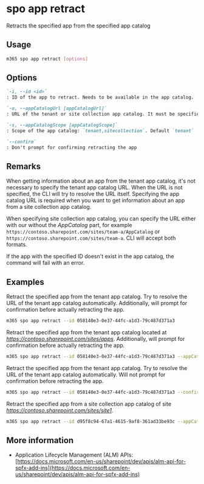 
# spo app retract

Retracts the specified app from the specified app catalog

## Usage

```sh
m365 spo app retract [options]
```

## Options

```md definition-list
`-i, --id <id>`
: ID of the app to retract. Needs to be available in the app catalog.

`-u, --appCatalogUrl [appCatalogUrl]`
: URL of the tenant or site collection app catalog. It must be specified when the scope is `sitecollection`

`-s, --appCatalogScope [appCatalogScope]`
: Scope of the app catalog: `tenant,sitecollection`. Default `tenant`

`--confirm`
: Don't prompt for confirming retracting the app
```

<Global />

## Remarks

When getting information about an app from the tenant app catalog, it's not necessary to specify the tenant app catalog URL. When the URL is not specified, the CLI will try to resolve the URL itself. Specifying the app catalog URL is required when you want to get information about an app from a site collection app catalog.

When specifying site collection app catalog, you can specify the URL either with our without the _AppCatalog_ part, for example `https://contoso.sharepoint.com/sites/team-a/AppCatalog` or `https://contoso.sharepoint.com/sites/team-a`. CLI will accept both formats.

If the app with the specified ID doesn't exist in the app catalog, the command will fail with an error.

## Examples

Retract the specified app from the tenant app catalog. Try to resolve the URL of the tenant app catalog automatically. Additionally, will prompt for confirmation before actually retracting the app.

```sh
m365 spo app retract --id 058140e3-0e37-44fc-a1d3-79c487d371a3
```

Retract the specified app from the tenant app catalog located at _https://contoso.sharepoint.com/sites/apps_. Additionally, will prompt for confirmation before actually retracting the app.

```sh
m365 spo app retract --id 058140e3-0e37-44fc-a1d3-79c487d371a3 --appCatalogUrl https://contoso.sharepoint.com/sites/apps
```

Retract the specified app from the tenant app catalog. Try to resolve the URL of the tenant app catalog automatically. Will not prompt for confirmation before retracting the app.

```sh
m365 spo app retract --id 058140e3-0e37-44fc-a1d3-79c487d371a3 --confirm
```

Retract the specified app from a site collection app catalog of site _https://contoso.sharepoint.com/sites/site1_.

```sh
m365 spo app retract --id d95f8c94-67a1-4615-9af8-361ad33be93c --appCatalogScope sitecollection --appCatalogUrl https://contoso.sharepoint.com/sites/site1
```

## More information

- Application Lifecycle Management (ALM) APIs: [https://docs.microsoft.com/en-us/sharepoint/dev/apis/alm-api-for-spfx-add-ins](https://docs.microsoft.com/en-us/sharepoint/dev/apis/alm-api-for-spfx-add-ins)
